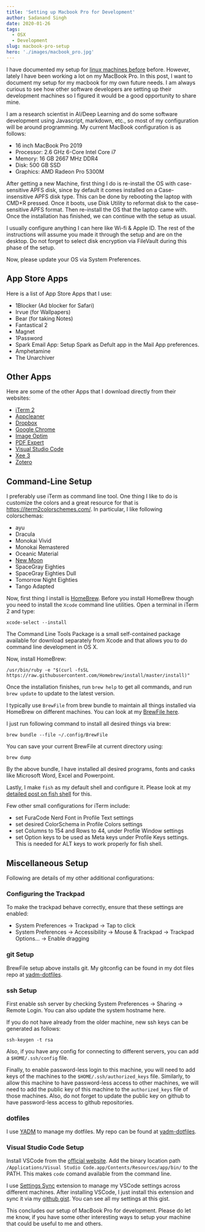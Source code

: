 ```yaml
---
title: 'Setting up Macbook Pro for Development'
author: Sadanand Singh
date: 2020-01-26
tags:
  - OSX
  - Development
slug: macbook-pro-setup
hero: './images/macbook_pro.jpg'
---
```



I have documented my setup for [linux machines before](/mydlsetup) before. However, lately I have
been working a lot on my MacBook Pro. In this post, I want to document my setup for my macbook for
my own future needs. I am always curious to see how other software developers are setting up their
development machines so I figured it would be a good opportunity to share mine.

I am a research scientist in AI/Deep Learning and do some software development using Javascript,
markdown, etc., so most of my configuration will be around programming. My current MacBook
configuration is as follows:

- 16 inch MacBook Pro 2019
- Processor: 2.6 GHz 6-Core Intel Core i7
- Memory: 16 GB 2667 MHz DDR4
- Disk: 500 GB SSD
- Graphics: AMD Radeon Pro 5300M

After getting a new Machine, first thing I do is re-install the OS with case-sensitive APFS disk,
since by default it comes installed on a Case-insensitive APFS disk type. This can be done by
rebooting the laptop with CMD+R pressed. Once it boots, use Disk Utility to reformat disk to
the case-sensitive APFS format. Then re-install the OS that the laptop came with. Once the installation
has finished, we can continue with the setup as usual.

I usually configure anything I can here like Wi-fi & Apple ID. The rest of the instructions will
assume you made it through the setup and are on the desktop. Do not forget to select disk encryption
via FileVault during this phase of the setup.

Now, please update your OS via System Preferences.

## App Store Apps

Here is a list of App Store Apps that I use:

- 1Blocker (Ad blocker for Safari)
- Irvue (for Wallpapers)
- Bear (for taking Notes)
- Fantastical 2
- Magnet
- 1Password
- Spark Email App: Setup Spark as Defult app in the Mail App preferences.
- Amphetamine
- The Unarchiver

## Other Apps

Here are some of the other Apps that I download directly from their websites:

- [iTerm 2](https://iterm2.com/downloads/beta/iTerm2-3_3_8beta5.zip)
- [Appcleaner](https://freemacsoft.net/appcleaner/)
- [Dropbox](https://www.dropbox.com/)
- [Google Chrome](https://www.google.com/chrome/)
- [Image Optim](https://imageoptim.com/mac)
- [PDF Expert](https://pdfexpert.com/)
- [Visual Studio Code](https://code.visualstudio.com/)
- [Xee 3](https://theunarchiver.com/xee)
- [Zotero](https://www.zotero.org/)

## Command-Line Setup

I preferably use iTerm as command line tool. One thing I like to do is customize the colors and a
great resource for that is https://iterm2colorschemes.com/. In particular, I like following
colorschemas:

- ayu
- Dracula
- Monokai Vivid
- Monokai Remastered
- Oceanic Material
- [New Moon](https://github.com/taniarascia/new-moon/tree/master/iterm2)
- SpaceGray Eighties
- SpaceGray Eighties Dull
- Tomorrow Night Eighties
- Tango Adapted

Now, first thing I install is [HomeBrew](https://brew.sh/). Before you install HomeBrew though you
need to install the `Xcode` command line utilities. Open a terminal in iTerm 2 and type:

```terminal
xcode-select --install
```

The Command Line Tools Package is a small self-contained package available for download separately
from Xcode and that allows you to do command line development in OS X.

Now, install HomeBrew:

```terminal
/usr/bin/ruby -e "$(curl -fsSL https://raw.githubusercontent.com/Homebrew/install/master/install)"
```

Once the installation finishes, run `brew help` to get all commands, and run `brew update` to update
to the latest version.

I typically use `BrewFile` from brew bundle to maintain all things installed via HomeBrew on
different machines. You can look at my
[BrewFile here](https://github.com/sadanand-singh/yadm-dotfiles/blob/osx/.config/Brewfile).

I just run following command to install all desired things via brew:

```terminal
brew bundle --file ~/.config/BrewFile
```

You can save your current BrewFile at current directory using:

```terminal
brew dump
```

By the above bundle, I have installed all desired programs, fonts and casks like Microsoft Word,
Excel and Powerpoint.

Lastly, I make `fish` as my default shell and configure it. Please look at my
[detailed post on fish shell](/fish-shell) for this.

Few other small configurations for iTerm include:

- set FuraCode Nerd Font in Profile Text settings
- set desired ColorSchema in Profile Colors settings
- set Columns to 154 and Rows to 44, under Profile Window settings
- set Option keys to be used as Meta keys under Profile Keys settings. This is needed for ALT keys
  to work properly for fish shell.

## Miscellaneous Setup

Following are details of my other additional configurations:

### Configuring the Trackpad

To make the trackpad behave correctly, ensure that these settings are enabled:

- System Preferences -> Trackpad -> Tap to click
- System Preferences -> Accessibility -> Mouse & Trackpad -> Trackpad Options… -> Enable dragging

### git Setup

BrewFile setup above installs git. My gitconfig can be found in my dot files repo
at [yadm-dotfiles](https://github.com/sadanand-singh/yadm-dotfiles/blob/osx/.gitconfig).

### ssh Setup

First enable ssh server by checking System Preferences -> Sharing -> Remote Login. You can also
update the system hostname here.

If you do not have already from the older machine, new ssh keys can be generated as follows:

```terminal
ssh-keygen -t rsa
```

Also, if you have any config for connecting to different servers, you can add a `$HOME/.ssh/config`
file.

Finally, to enable password-less login to this machine, you will need to add keys of the machines
to the `$HOME/.ssh/authorized_keys` file. Similarly, to allow this machine to have password-less
access to other machines, we will need to add the public key of this machine to the
`authorized_keys` file of those machines. Also, do not forget to update the public key on github
to have password-less access to github repositories.

### dotfiles

I use [YADM](https://yadm.io/) to manage my dotfiles. My repo can be found at
[yadm-dotfiles](https://github.com/sadanand-singh/yadm-dotfiles/blob/osx/.gitconfig).

### Visual Studio Code Setup

Install VSCode from the [official website](https://code.visualstudio.com/). Add the binary location
path `/Applications/Visual Studio Code.app/Contents/Resources/app/bin/` to the PATH. This makes
`code` comand available from the command line.

I use [Settings Sync](https://marketplace.visualstudio.com/items?itemName=Shan.code-settings-sync)
extension to manage my VSCode settings across different machines. After installing VSCode, I just
install this extension and sync it via my [github gist](https://gist.github.com/sadanand-singh/9abce7fe51c5c9ec028cd7e1bf846419). You can see all my settings at this gist.

This concludes our setup of MacBook Pro for development. Please do let me know, if you have some
other interesting ways to setup your machine that could be useful to me and others.

